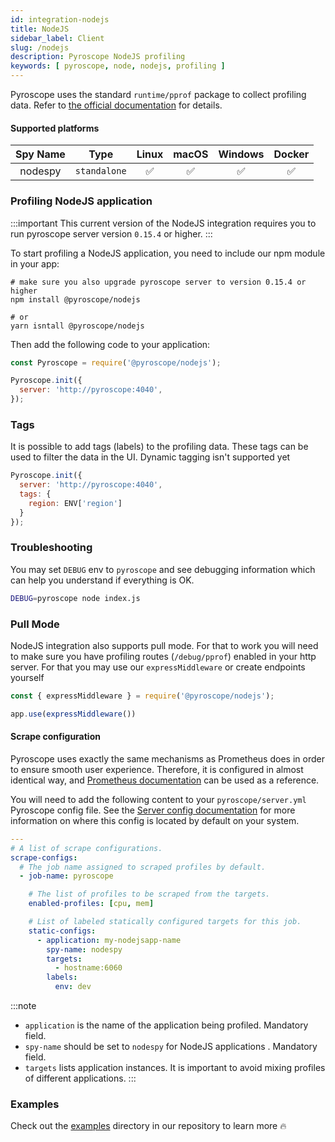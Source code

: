 ```yaml
---
id: integration-nodejs
title: NodeJS
sidebar_label: Client
slug: /nodejs
description: Pyroscope NodeJS profiling
keywords: [ pyroscope, node, nodejs, profiling ]
---
```


Pyroscope uses the standard `runtime/pprof` package to collect profiling data. Refer to
[the official documentation](https://golang.org/doc/diagnostics#profiling) for details.


#### Supported platforms

| Spy Name     | Type         | Linux | macOS | Windows | Docker |
|:------------:|:------------:|:-----:|:-----:|:-------:|:------:|
| nodespy      | `standalone` |   ✅  |   ✅  |    ✅   |   ✅   |

### Profiling NodeJS application



:::important
This current version of the NodeJS integration requires you to run pyroscope server version `0.15.4` or higher.
:::



To start profiling a NodeJS application, you need to include our npm module in your app:
```
# make sure you also upgrade pyroscope server to version 0.15.4 or higher
npm install @pyroscope/nodejs

# or
yarn isntall @pyroscope/nodejs

```

Then add the following code to your application:

```javascript
const Pyroscope = require('@pyroscope/nodejs');

Pyroscope.init({
  server: 'http://pyroscope:4040',
});
```

### Tags

It is possible to add tags (labels) to the profiling data. These tags can be used to filter the data in the UI. Dynamic tagging isn't supported yet

```javascript
Pyroscope.init({
  server: 'http://pyroscope:4040',
  tags: {
    region: ENV['region']
  }
});
```

### Troubleshooting

You may set `DEBUG` env to `pyroscope` and see debugging information which can help you understand if everything is OK.

```bash
DEBUG=pyroscope node index.js
```

### Pull Mode

NodeJS integration also supports pull mode. For that to work you will need to make sure you have profiling routes (`/debug/pprof`) enabled in your http server. For that you may use our `expressMiddleware` or create endpoints yourself
```javascript
const { expressMiddleware } = require('@pyroscope/nodejs');

app.use(expressMiddleware())
```

#### Scrape configuration

Pyroscope uses exactly the same mechanisms as Prometheus does in order to ensure smooth user experience. Therefore, it
is configured in almost identical way, and [Prometheus documentation](https://prometheus.io/docs/prometheus/latest/configuration/configuration/#scrape_config)
can be used as a reference.

You will need to add the following content to your `pyroscope/server.yml` Pyroscope config file. See the [Server config documentation](/docs/server-configuration#configuration-file) for more information on where this config is located by default on your system.

```yaml
---
# A list of scrape configurations.
scrape-configs:
  # The job name assigned to scraped profiles by default.
  - job-name: pyroscope

    # The list of profiles to be scraped from the targets.
    enabled-profiles: [cpu, mem]

    # List of labeled statically configured targets for this job.
    static-configs:
      - application: my-nodejsapp-name
        spy-name: nodespy 
        targets:
          - hostname:6060
        labels:
          env: dev
```

:::note
 * `application` is the name of the application being profiled. Mandatory field.
 * `spy-name` should be set to `nodespy` for NodeJS applications . Mandatory field.
 * `targets` lists application instances. It is important to avoid mixing profiles of different applications.
:::

### Examples

Check out the [examples](https://github.com/pyroscope-io/pyroscope/tree/main/examples/nodejs) directory in our repository to learn more 🔥

